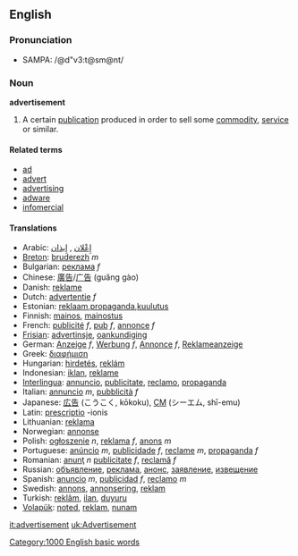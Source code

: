 ==English==
===Pronunciation===
*SAMPA: /@d"v3:t@sm@nt/

===Noun===
'''advertisement'''

#A certain [[publication]] produced in order to sell some [[commodity]], [[service]] or similar.

====Related terms====
*[[ad]]
*[[advert]]
*[[advertising]]
*[[adware]]
*[[infomercial]]

====Translations====
*Arabic: [[إِعْلان]] , [[إِيذان]]
*[[Breton]]: [[bruderezh]] ''m''
*Bulgarian: [[реклама]] ''f''
*Chinese: [[廣告]]/[[广告]] (guǎng gào)
*Danish: [[reklame]]
*Dutch: [[advertentie]] ''f''
*Estonian: [[reklaam]],[[propaganda]],[[kuulutus]]
*Finnish: [[mainos]], [[mainostus]]
*French: [[publicité]] ''f'', [[pub]] ''f'', [[annonce]] ''f''
*[[Frisian]]: [[advertinsje]], [[oankundiging]]
*German: [[Anzeige]] ''f'', [[Werbung]] ''f'', [[Annonce]] ''f'', [[Reklameanzeige]]
*Greek: [[διαφήμιση]]
*Hungarian: [[hirdetés]], [[reklám]]
*Indonesian: [[iklan]], [[reklame]]
*[[Interlingua]]: [[annuncio]], [[publicitate]], [[reclamo]], [[propaganda]]
*Italian: [[annuncio]] ''m'', [[pubblicità]] ''f''
*Japanese: [[広告]] (こうこく, kōkoku), [[CM]] (シーエム, shī-emu)
*Latin: [[prescriptio]] -ionis
*Lithuanian: [[reklama]]
*Norwegian: [[annonse]]
*Polish: [[ogłoszenie]] ''n'', [[reklama]] ''f'', [[anons]] ''m''
*Portuguese: [[anúncio]] ''m'', [[publicidade]] ''f'', [[reclame]] ''m'', [[propaganda]] ''f''
*Romanian: [[anunţ]] ''n'' [[publicitate]] ''f'', [[reclamă]] ''f'' 
*Russian: [[объявление]], [[реклама]], [[анонс]], [[заявление]], [[извещение]]
*Spanish:  [[anuncio]] ''m'',  [[publicidad]] ''f'', [[reclamo]] ''m''
*Swedish: [[annons]], [[annonsering]], [[reklam]]
*Turkish: [[reklâm]], [[ilan]], [[duyuru]]
*[[Volapük]]: [[noted]], [[reklam]], [[nunam]]

[[Category:1000 English basic words]]

[[it:advertisement]]
[[uk:Advertisement]]
